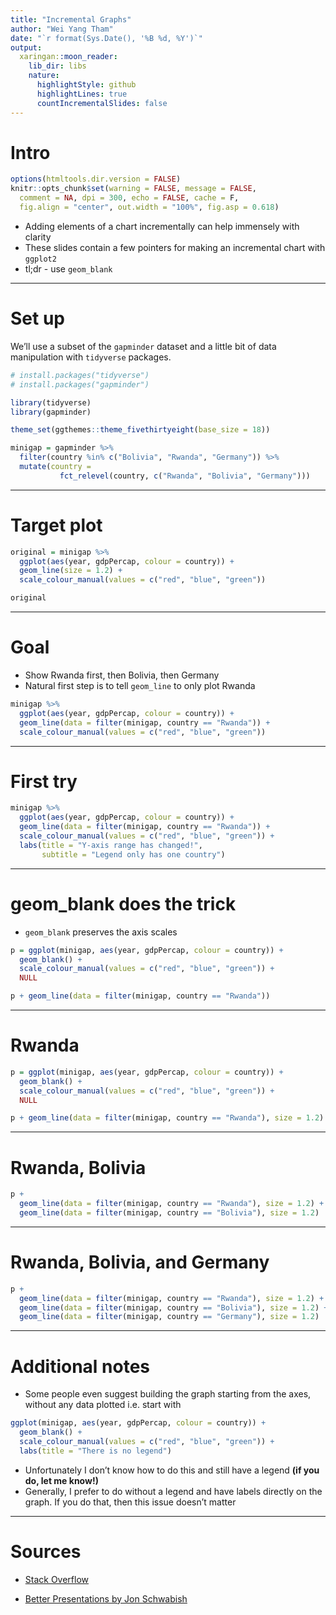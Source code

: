 ```yaml
---
title: "Incremental Graphs"
author: "Wei Yang Tham"
date: "`r format(Sys.Date(), '%B %d, %Y')`"
output:
  xaringan::moon_reader:
    lib_dir: libs
    nature:
      highlightStyle: github
      highlightLines: true
      countIncrementalSlides: false
---
```


# Intro

```r
options(htmltools.dir.version = FALSE)
knitr::opts_chunk$set(warning = FALSE, message = FALSE, 
  comment = NA, dpi = 300, echo = FALSE, cache = F,
  fig.align = "center", out.width = "100%", fig.asp = 0.618)
```

- Adding elements of a chart incrementally can help immensely with clarity
- These slides contain a few pointers for making an incremental chart with `ggplot2`
- tl;dr - use `geom_blank`

---

# Set up

We'll use a subset of the `gapminder` dataset and a little bit of data manipulation with `tidyverse` packages. 

```r
# install.packages("tidyverse")
# install.packages("gapminder")

library(tidyverse)
library(gapminder)

theme_set(ggthemes::theme_fivethirtyeight(base_size = 18))

minigap = gapminder %>%
  filter(country %in% c("Bolivia", "Rwanda", "Germany")) %>% 
  mutate(country = 
           fct_relevel(country, c("Rwanda", "Bolivia", "Germany")))

```

---

# Target plot

```r
original = minigap %>% 
  ggplot(aes(year, gdpPercap, colour = country)) + 
  geom_line(size = 1.2) + 
  scale_colour_manual(values = c("red", "blue", "green")) 

original
```

---

# Goal

- Show Rwanda first, then Bolivia, then Germany
- Natural first step is to tell `geom_line` to only plot Rwanda

```r
minigap %>% 
  ggplot(aes(year, gdpPercap, colour = country)) + 
  geom_line(data = filter(minigap, country == "Rwanda")) + 
  scale_colour_manual(values = c("red", "blue", "green")) 
```

---

# First try

```r
minigap %>% 
  ggplot(aes(year, gdpPercap, colour = country)) + 
  geom_line(data = filter(minigap, country == "Rwanda")) + 
  scale_colour_manual(values = c("red", "blue", "green")) + 
  labs(title = "Y-axis range has changed!", 
       subtitle = "Legend only has one country")
```


---

# geom_blank does the trick

- `geom_blank` preserves the axis scales

```r
p = ggplot(minigap, aes(year, gdpPercap, colour = country)) + 
  geom_blank() + 
  scale_colour_manual(values = c("red", "blue", "green")) + 
  NULL

p + geom_line(data = filter(minigap, country == "Rwanda")) 

```

---

# Rwanda

```r

p = ggplot(minigap, aes(year, gdpPercap, colour = country)) + 
  geom_blank() + 
  scale_colour_manual(values = c("red", "blue", "green")) + 
  NULL

p + geom_line(data = filter(minigap, country == "Rwanda"), size = 1.2) 

```

---

# Rwanda, Bolivia

```r
p + 
  geom_line(data = filter(minigap, country == "Rwanda"), size = 1.2) + 
  geom_line(data = filter(minigap, country == "Bolivia"), size = 1.2)

```

---

# Rwanda, Bolivia, and Germany

```r
p + 
  geom_line(data = filter(minigap, country == "Rwanda"), size = 1.2) + 
  geom_line(data = filter(minigap, country == "Bolivia"), size = 1.2) + 
  geom_line(data = filter(minigap, country == "Germany"), size = 1.2)
```

---

# Additional notes

- Some people even suggest building the graph starting from the axes, without any data plotted i.e. start with

```r
ggplot(minigap, aes(year, gdpPercap, colour = country)) + 
  geom_blank() + 
  scale_colour_manual(values = c("red", "blue", "green")) + 
  labs(title = "There is no legend")
```

- Unfortunately I don't know how to do this and still have a legend **(if you do, let me know!)**
- Generally, I prefer to do without a legend and have labels directly on the graph. If you do that, then this issue doesn't matter

---

# Sources

- [Stack Overflow](https://stackoverflow.com/questions/22276761/how-to-add-a-legend-label-in-a-plot-when-there-is-no-data-points-with-that-labe)

- [Better Presentations by Jon Schwabish](https://policyviz.com/better-presentations/)